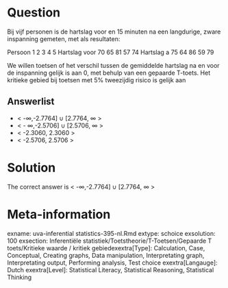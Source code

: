Question
========

Bij vijf personen is de hartslag voor en 15 minuten na een langdurige, zware inspanning gemeten, met als resultaten:

Persoon 1 2 3 4 5
Hartslag voor 70 65 81 57 74
Hartslag a 75 64 86 59 79

We willen toetsen of het verschil tussen de gemiddelde hartslag na en voor de inspanning gelijk is aan 0, met behulp van een gepaarde T-toets. Het kritieke gebied bij toetsen met 5% tweezijdig risico is gelijk aan 

Answerlist
----------
* &lt; -&#8734;,-2.7764] &#8746; [2.7764, &#8734; &gt;
* &lt; - &#8734;,-2.5706] &#8746; [2.5706, &#8734; &gt;
* &lt; -2.3060, 2.3060 &gt;
* &lt; -2.5706, 2.5706 &gt;

Solution
========

The correct answer is  &lt; -&#8734;,-2.7764] &#8746; [2.7764, &#8734; &gt; 

Meta-information
================
exname: uva-inferential statistics-395-nl.Rmd 
extype: schoice 
exsolution: 100 
exsection: Inferentiële statistiek/Toetstheorie/T-Toetsen/Gepaarde T toets/Kritieke waarde / kritiek gebiedexextra[Type]: Calculation, Case, Conceptual, Creating graphs, Data manipulation, Interpretating graph, Interpretating output, Performing analysis, Test choice 
exextra[Langauge]: Dutch 
exextra[Level]: Statistical Literacy, Statistical Reasoning, Statistical Thinking 
